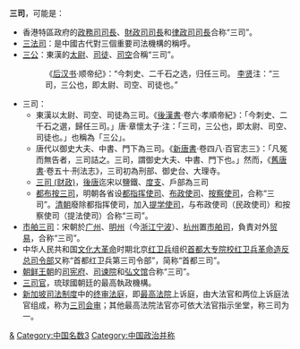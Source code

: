 '''三司'''，可能是：
* 香港特區政府的[[政務司司長|政務司司長]]、[[財政司司長|財政司司長]]和[[律政司司長|律政司司長]]合称“三司”。
* [[三法司|三法司]]：是中國古代對三個重要司法機構的稱呼。
* [[三公|三公]]：東漢的[[太尉|太尉]]、[[司徒|司徒]]、[[司空|司空]]合稱“三司”。
*: 《[[后汉书|后汉书]]·顺帝纪》：“今刺史、二千石之选，归任三司。 [[李賢_(唐朝)|李贤]]注：“三司，三公也，即太尉、司空、司徒也。”
* 三司：
** 東漢以太尉、司空、司徒為三司。《[[後漢書|後漢書]]·卷六·孝順帝紀》：「今刺史、二千石之選，歸任三司。」唐·章懷太子·注：「三司，三公也，即太尉、司空、司徒也。」也稱為「三公」。
** 唐代以御史大夫、中書、門下為三司。《[[新唐書|新唐書]]·卷四八·百官志三》：「凡冤而無告者，三司詰之。三司，謂御史大夫、中書、門下也。」然而，《[[舊唐書|舊唐書]]·卷五十·刑法志》，三司初為刑部、御史台、大理寺。
** [[三司_(财政)|三司 (财政)]]，[[後唐|後唐]]迄宋以鹽鐵、[[度支使|度支]]、戶部為三司
** [[都布按三司|都布按三司]]，明朝各省设[[都指挥使司|都指挥使司]]、[[布政使司|布政使司]]、[[按察使司|按察使司]]，合称“三司”。[[清朝|清朝]]廢除都指挥使司，加入[[提學|提学使司]]，与布政使司（民政使司）和按察使司（提法使司）合称“三司”。
* [[市舶司|市舶三司]]：宋朝於[[广州_(古代)|广州]]、[[明州_(开元)|明州]]（今[[浙江省|浙江]][[宁波市|宁波]]）、[[杭州|杭州]]置[[市舶司|市舶司]]，負責对外[[贸易|贸易]]，合称“三司”。
* 中华人民共和国[[文化大革命|文化大革命]]时期北京[[红卫兵|红卫兵]]组织[[首都三司|首都大专院校红卫兵革命造反总司令部]]又称“首都红卫兵第三司令部”，简称“首都三司”。
* [[朝鲜王朝|朝鲜王朝]]的[[司憲府|司宪府]]、[[司諫院|司谏院]]和[[弘文馆|弘文馆]]合称“三司”。
* [[三司官|三司官]]，琉球國朝廷的最高執政機構。
*[[新加坡法律|新加坡司法制度]]中的[[終審機關|终审法庭]]，即[[新加坡最高法院|最高法院]]上诉庭，由大法官和两位上诉庭法官组成，称为[[三司会审|三司会审]]；其他最高法院法官亦可依大法官指示坐堂，称三司为一。

{{Disambig|Cat=二字组织机构消歧义}}

[[Category:司|&]]
[[Category:中国名数3|Category:中国名数3]]
[[Category:中国政治并称|Category:中国政治并称]]